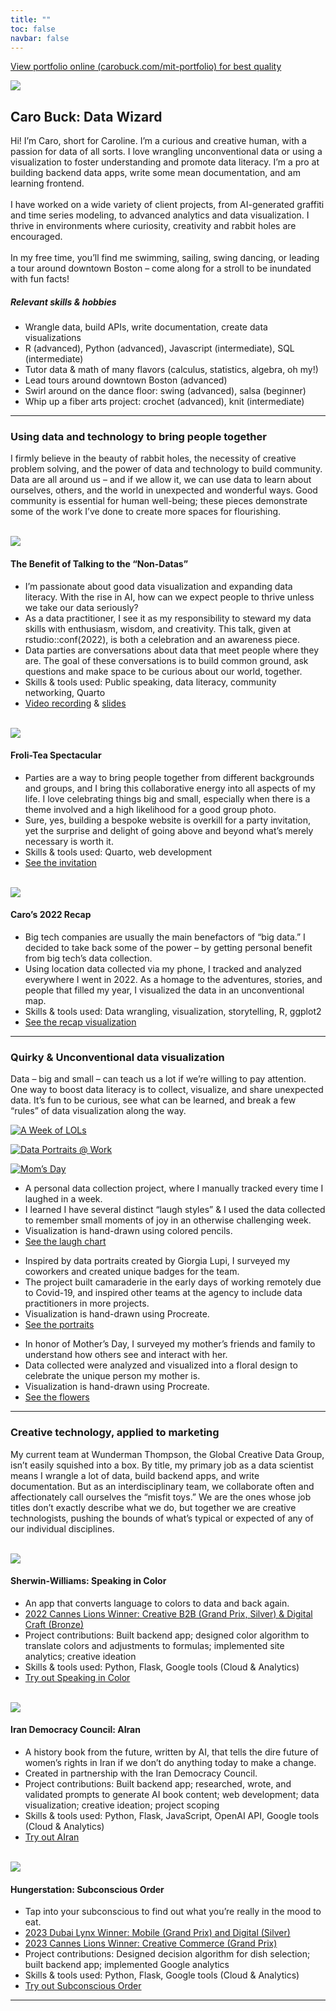```yaml
--- 
title: ""
toc: false
navbar: false
---
```


::: {.column-screen-inset}
[[View portfolio online (carobuck.com/mit-portfolio) for best quality]{.viewonline}](https://carobuck.com/mit-portfolio)
:::
::: {.column-screen}
![](grad_port_pics/banner.png){fig-alt="a hand-drawn banner of confetti"}
:::

::: {.column-page-inset}

:::{.div .playfair}
# Caro Buck: Data Wizard
:::

::: {layout="[63,-1,36]"}
::: {.div}
Hi! I'm Caro, short for Caroline. 
I'm a curious and creative human, with a passion for data of all sorts. I love wrangling unconventional data or using a visualization to foster understanding and promote data literacy. I'm a pro at building backend data apps, write some mean documentation, and am learning frontend.
</br></br>
I have worked on a wide variety of client projects, from AI-generated graffiti and time series modeling, to advanced analytics and data visualization. I thrive in environments where curiosity, creativity and rabbit holes are encouraged.
</br></br>
In my free time, you’ll find me swimming, sailing, swing dancing, or leading a tour around downtown Boston -- come along for a stroll to be inundated with fun facts! 
:::

::: {.div }
::: {.gradportfolio}
::: {.div .playfair}
##### Relevant skills & hobbies
:::
* Wrangle data, build APIs, write documentation, create data visualizations
* R (advanced), Python (advanced), Javascript (intermediate), SQL (intermediate)
* Tutor data & math of many flavors (calculus, statistics, algebra, oh my!)
* Lead tours around downtown Boston (advanced)
* Swirl around on the dance floor: swing (advanced), salsa (beginner)
* Whip up a fiber arts project: crochet (advanced), knit (intermediate)
:::
:::
:::

***
::: {.div .playfair}
### Using data and technology to bring people together
:::
I firmly believe in the beauty of rabbit holes, the necessity of creative problem solving, and the power of data and technology to build community. Data are all around us -- and if we allow it, we can use data to learn about ourselves, others, and the world in unexpected and wonderful ways. Good community is essential for human well-being; these pieces demonstrate some of the work I've done to create more spaces for flourishing. 

::: {layout="[48,-4,48]"}
::: {.div}
</br>
[![](grad_port_pics/conf_talk.png){fig-alt="A title page slide for talk Caro gave. Has colorful confetti in the corners, with the title 'The Benefit of talking to the non-datas' in the center."}](https://rconf-2022-caro-buck.netlify.app/)

:::
::: {.div .gradportfolio}
::: {.div .playfair}
#### The Benefit of Talking to the "Non-Datas"
:::
- I'm passionate about good data visualization and expanding data literacy. With the rise in AI, how can we expect people to thrive unless we take our data seriously?
- As a data practitioner, I see it as my responsibility to steward my data skills with enthusiasm, wisdom, and creativity. This talk, given at rstudio::conf(2022), is both a celebration and an awareness piece. 
- Data parties are conversations about data that meet people where they are. The goal of these conversations is to build common ground, ask questions and make space to be curious about our world, together. 
- Skills & tools used: Public speaking, data literacy, community networking, Quarto 
- [[Video recording]{.gradportfolio}](https://www.rstudio.com/conference/2022/talks/benefit-of-talking-to-non-datas/) & [[slides]{.gradportfolio}](https://rconf-2022-caro-buck.netlify.app/#/section)

:::
:::

::: {layout="[48,-4,48]"}
::: {.div}
</br>
[![](grad_port_pics/frolitea.png){fig-alt="A screenshot of a website, featuring an image of the Boston tea party"}](https://frolitea-spectacular.netlify.app/)

:::
::: {.div .gradportfolio}
::: {.div .playfair}
#### Froli-Tea Spectacular
:::
* Parties are a way to bring people together from different backgrounds and groups, and I bring this collaborative energy into all aspects of my life. I love celebrating things big and small, especially when there is a theme involved and a high likelihood for a good group photo.
* Sure, yes, building a bespoke website is overkill for a party invitation, yet the surprise and delight of going above and beyond what's merely necessary is worth it.
* Skills & tools used: Quarto, web development
* [[See the invitation]{.gradportfolio}](https://frolitea-spectacular.netlify.app/tester.html)
:::
:::

::: {layout="[48,-4,48]"}
:::{.div}
</br>
[![](grad_port_pics/recap.png){fig-alt="A connected scatterplot that shows all the places Caro visited in 2022."}](https://carobuck.com/2022_recap)

:::
::: {.div .gradportfolio}
::: {.div .playfair}
#### Caro's 2022 Recap
:::
* Big tech companies are usually the main benefactors of "big data." I decided to take back some of the power -- by getting personal benefit from big tech's data collection.
* Using location data collected via my phone, I tracked and analyzed everywhere I went in 2022. As a homage to the adventures, stories, and people that filled my year, I visualized the data in an unconventional map.
* Skills & tools used: Data wrangling, visualization, storytelling, R, ggplot2
* [[See the recap visualization]{.gradportfolio}](https://carobuck.com/2022_recap)
:::
:::

***
::: {.div .playfair}
### Quirky & Unconventional data visualization
:::
Data -- big and small -- can teach us a lot if we're willing to pay attention. One way to boost data literacy is to collect, visualize, and share unexpected data. It's fun to be curious, see what can be learned, and break a few "rules" of data visualization along the way.

::: {.div .playfair}
::: {layout="[32,-2,32,-2,32]" layout-valign="bottom"}

[![[A Week of LOLs]{.playfair}](grad_port_pics/lol_viz.jpg){fig-alt="The final visualization: a multitude of colorful hand-drawn symbols in a grid"}](https://carobuck.com/posts/week-of-lols.html)

[![[Data Portraits @ Work]{.playfair}](grad_port_pics/portraits.png){fig-alt="data portraits, one for each member of my team. Each portrait is colorful rectangle with abstract shapes/doodles"}](https://carobuck.com/posts/cia-portraits.html)

[![[Mom's Day]{.playfair}](grad_port_pics/Moms_Day_2020.jpg){fig-alt="Floral inspired visualization with green, red, purple and yellow flowers on a gray background"}](https://carobuck.com/posts/moms-day-2020.html)
:::
:::

::: {layout="[32,-2,32,-2,32]"}
::: {.div .gradportfolio}
- A personal data collection project, where I manually tracked every time I laughed in a week.
- I learned I have several distinct "laugh styles" & I used the data collected to remember small moments of joy in an otherwise challenging week.
- Visualization is hand-drawn using colored pencils.
- [[See the laugh chart]{.gradportfolio}](https://carobuck.com/posts/week-of-lols.html)
:::
::: {.div .gradportfolio}
- Inspired by data portraits created by Giorgia Lupi, I surveyed my coworkers and created unique badges for the team.
- The project built camaraderie in the early days of working remotely due to Covid-19, and inspired other teams at the agency to include data practitioners in more projects.
- Visualization is hand-drawn using Procreate.
- [[See the portraits]{.gradportfolio}](https://carobuck.com/posts/cia-portraits.html)
:::
::: {.div .gradportfolio}
- In honor of Mother's Day, I surveyed my mother's friends and family to understand how others see and interact with her. 
- Data collected were analyzed and visualized into a floral design to celebrate the unique person my mother is.
- Visualization is hand-drawn using Procreate.
- [[See the flowers]{.gradportfolio}](https://carobuck.com/posts/moms-day-2020.html)
:::
:::

*** 
::: {.div .playfair}
### Creative technology, applied to marketing
:::
My current team at Wunderman Thompson, the Global Creative Data Group, isn't easily squished into a box. By title, my primary job as a data scientist means I wrangle a lot of data, build backend apps, and write documentation. But as an interdisciplinary team, we collaborate often and affectionately call ourselves the “misfit toys.” We are the ones whose job titles don’t exactly describe what we do, but together we are creative technologists, pushing the bounds of what’s typical or expected of any of our individual disciplines. 

::: {layout="[48,-4,48]"}
</br>
[![](grad_port_pics/sic.png){fig-alt="App logo that says Speaking In Color: Think it, Say it, See it. On top of green and blue background"}](https://speakingincolor.app/)

::: {.div .gradportfolio}
::: {.div .playfair}
#### Sherwin-Williams: Speaking in Color
:::
* An app that converts language to colors to data and back again.
* [[2022 Cannes Lions Winner: Creative B2B (Grand Prix, Silver) & Digital Craft (Bronze)]{.gradportfolio}](https://www.wundermanthompson.com/news/grand-prix-for-speaking-in-color)
* Project contributions: Built backend app; designed color algorithm to translate colors and adjustments to formulas; implemented site analytics; creative ideation
* Skills & tools used: Python, Flask, Google tools (Cloud & Analytics)
* [[Try out Speaking in Color]{.gradportfolio}](https://speakingincolor.app/)
:::
:::

::: {layout="[48,-4,48]"}
</br>
[![](grad_port_pics/airan.png){fig-alt="collage editorial style image that includes faces of two women and maps of Iran, overlayed with text that reads: So what will define the future history of Iran?"}](https://www.rewriteiran.com/)

::: {.div .gradportfolio}
::: {.div .playfair}
#### Iran Democracy Council: AIran
:::
* A history book from the future, written by AI, that tells the dire future of women's rights in Iran if we don't do anything today to make a change.
* Created in partnership with the Iran Democracy Council.
* Project contributions: Built backend app; researched, wrote, and validated prompts to generate AI book content; web development; data visualization; creative ideation; project scoping
* Skills & tools used: Python, Flask, JavaScript, OpenAI API, Google tools (Cloud & Analytics)
* [[Try out AIran]{.gradportfolio}](https://www.rewriteiran.com/)
:::
:::

::: {layout="[48,-4,48]"}
</br>
[![](grad_port_pics/hungerstation.png){fig-alt="words"}](https://findmycraving.com/)

::: {.div .gradportfolio}
::: {.div .playfair}
#### Hungerstation: Subconscious Order
:::
* Tap into your subconscious to find out what you're really in the mood to eat.
* [[2023 Dubai Lynx Winner: Mobile (Grand Prix) and Digital (Silver)]{.gradportfolio}](https://www.dubailynx.com/hala-lynx/2023-dubai-lynx-winners-announced)
* [[2023 Cannes Lions Winner: Creative Commerce (Grand Prix)]{.gradportfolio}](https://www.wundermanthompson.com/news/cannes-lions-2023-news)
* Project contributions: Designed decision algorithm for dish selection; built backend app; implemented Google analytics
* Skills & tools used: Python, Flask, Google tools (Cloud & Analytics)
* [[Try out Subconscious Order]{.gradportfolio}](https://findmycraving.com/)
:::
:::

***

:::
